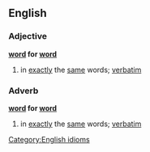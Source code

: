 ==English==
===Adjective===
'''[[word]] for [[word]]'''
#in [[exactly]] the [[same]] words; [[verbatim]]
===Adverb===
'''[[word]] for [[word]]'''
#in [[exactly]] the [[same]] words; [[verbatim]]
[[Category:English idioms]]